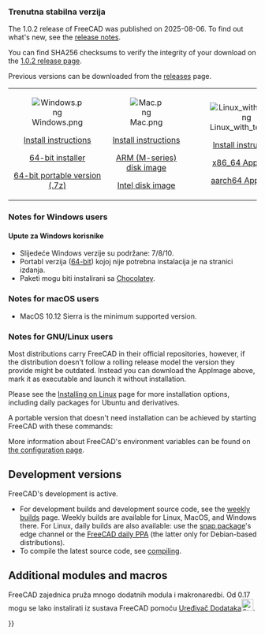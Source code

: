 <languages/>
{{TOCright}}

<span id="Current_stable_version"></span>
=== Trenutna stabilna verzija ===

The 1.0.2 release of FreeCAD was published on 2025-08-06. To find out what's new, see the [[Release_notes_1.0|release notes]].

You can find SHA256 checksums to verify the integrity of your download on the [https://github.com/FreeCAD/FreeCAD/releases/tag/1.0.2 1.0.2 release page].

Previous versions can be downloaded from the [https://github.com/FreeCAD/FreeCAD/releases releases] page.
<!--Do not remove this tag. It would add even more places where version info has to be kept up to date-->
{| cellpadding="20" style="font-size:120%"

| align=center | [[Image:Windows.png]]

[[Installing_on_Windows|Install instructions]]

[https://github.com/FreeCAD/FreeCAD/releases/download/1.0.2/FreeCAD_1.0.2-conda-Windows-x86_64-installer-1.exe 64-bit installer]

[https://github.com/FreeCAD/FreeCAD/releases/download/1.0.2/FreeCAD_1.0.2-conda-Windows-x86_64-py311.7z 64-bit portable version (.7z)]

| align=center | [[Image:Mac.png]]

[[Installing_on_Mac|Install instructions]]

[https://github.com/FreeCAD/FreeCAD/releases/download/1.0.2/FreeCAD_1.0.2-conda-macOS-arm64-py311.dmg ARM (M-series) disk image]

[https://github.com/FreeCAD/FreeCAD/releases/download/1.0.2/FreeCAD_1.0.2-conda-macOS-x86_64-py311.dmg Intel disk image]

| align=center | [[Image:Linux_with_text.png]]

[[Installing_on_Linux|Install instructions]]

[https://github.com/FreeCAD/FreeCAD/releases/download/1.0.2/FreeCAD_1.0.2-conda-Linux-x86_64-py311.AppImage x86_64 AppImage]

[https://github.com/FreeCAD/FreeCAD/releases/download/1.0.2/FreeCAD_1.0.2-conda-Linux-aarch64-py311.AppImage aarch64 AppImage]

|}

=== Notes for Windows users ===

<div class="mw-translate-fuzzy">
==== Upute za Windows korisnike ====

* Slijedeće Windows verzije su podržane: 7/8/10.
* Portabl verzija ([https://github.com/FreeCAD/FreeCAD/releases/download/0.19.2/FreeCAD-0.19.2.7b5e18a-WIN-x64-portable1.7z 64-bit]) kojoj nije potrebna instalacija je na stranici izdanja.
* Paketi mogu biti instalirani sa [https://chocolatey.org/packages/freecad Chocolatey].
</div>

=== Notes for macOS users ===

* MacOS 10.12 Sierra is the minimum supported version.

=== Notes for GNU/Linux users ===

Most distributions carry FreeCAD in their official repositories, however, if the distribution doesn't follow a rolling release model the version they provide might be outdated. Instead you can download the AppImage above, mark it as executable and launch it without installation.

Please see the [[Installing_on_Linux|Installing on Linux]] page for more installation options, including daily packages for Ubuntu and derivatives.

A portable version that doesn't need installation can be achieved by starting FreeCAD with these commands:

{{Code|lang=text|code=
cd path/to/directory_containing_AppImage/
chmod +x ./name_of_AppImage_file.AppImage
HOME="$PWD/Settings" FREECAD_USER_HOME="$PWD/Settings" ./name_of_AppImage_file.AppImage
}}

More information about FreeCAD's environment variables can be found on [[Start_up_and_Configuration#Environment_variables|the configuration page]].

== Development versions ==

FreeCAD's development is active.
* For development builds and development source code, see the [https://github.com/FreeCAD/FreeCAD-Bundle/releases/tag/weekly-builds weekly builds] page. Weekly builds are available for Linux, MacOS, and Windows there. For Linux, daily builds are also available: use the [[Ubuntu_Snap|snap package]]'s edge channel or the [https://launchpad.net/~freecad-maintainers/+archive/ubuntu/freecad-daily FreeCAD daily PPA] (the latter only for Debian-based distributions).
* To compile the latest source code, see [[Compiling|compiling]].

== Additional modules and macros ==

<div class="mw-translate-fuzzy">
FreeCAD zajednica pruža mnogo dodatnih modula i makronaredbi. Od 0.17 mogu se lako instalirati iz sustava FreeCAD pomoću [[Std_AddonMgr/hr|Uređivač Dodataka]][[Image:Std_AddonMgr.svg|24px]].
</div>


{{Userdocnavi{{#translation:}}}}